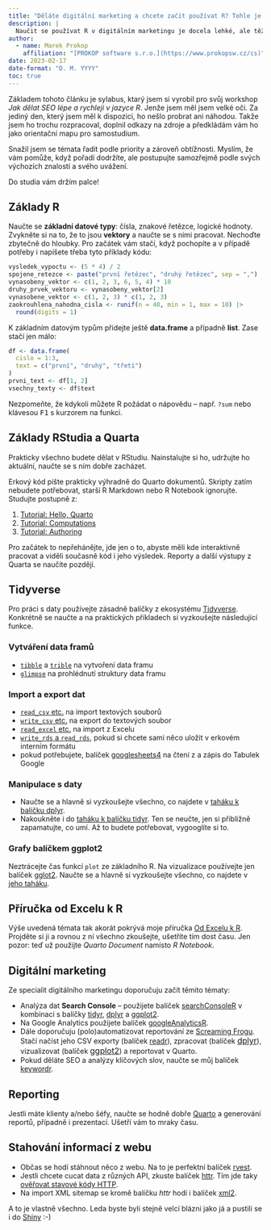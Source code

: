 ```yaml
---
title: "Děláte digitální marketing a chcete začít používat R? Tohle je váš studijní plán"
description: |
  Naučit se používat R v digitálním marketingu je docela lehké, ale těžké je vybrat, co se vlastně máte učit. Bez dobrého plánu vás čeká hodně slepých uliček. Tohle je ten dobrý plán :-)
author:
  - name: Marek Prokop
    affiliation: "[PROKOP software s.r.o.](https://www.prokopsw.cz/cs)"
date: 2023-02-17
date-format: "D. M. YYYY"
toc: true
---
```


Základem tohoto článku je sylabus, ktarý jsem si vyrobil pro svůj workshop *Jak dělat SEO lépe a rychleji v jazyce R*. Jenže jsem měl jsem velké oči. Za jediný den, který jsem měl k dispozici, ho nešlo probrat ani náhodou. Takže jsem ho trochu rozpracoval, doplnil odkazy na zdroje a předkládám vám ho jako orientační mapu pro samostudium.

Snažil jsem se témata řadit podle priority a zároveň obtížnosti. Myslím, že vám pomůže, když pořadí dodržíte, ale postupujte samozřejmě podle svých výchozích znalostí a svého uvážení.

Do studia vám držím palce!

## Základy R

Naučte se **základní datové typy**: čísla, znakové řetězce, logické hodnoty. Zvykněte si na to, že to jsou **vektory** a naučte se s nimi pracovat. Nechoďte zbytečně do hloubky. Pro začátek vám stačí, když pochopíte a v případě potřeby i napíšete třeba tyto příklady kódu:

``` r
vysledek_vypoctu <- (5 * 4) / 2
spojene_retezce <- paste("první řetězec", "druhý řetězec", sep = ",")
vynasobeny_vektor <- c(1, 2, 3, 6, 5, 4) * 10
druhy_prvek_vektoru <- vynasobeny_vektor[2]
vynasobene_vektor <- c(1, 2, 3) * c(1, 2, 3)
zaokrouhlena_nahodna_cisla <- runif(n = 40, min = 1, max = 10) |> 
  round(digits = 1)
```

K základním datovým typům přidejte ještě **data.frame** a případně **list**. Zase stačí jen málo:

``` r
df <- data.frame(
  cislo = 1:3,
  text = c("první", "druhý", "třetí")
)
prvni_text <- df[1, 2]
vsechny_texty <- df$text
```

Nezpomeňte, že kdykoli můžete R požádat o nápovědu -- např. `?sum` nebo klávesou [F1]{.kbd} s kurzorem na funkci.

## Základy RStudia a Quarta

Prakticky všechno budete dělat v RStudiu. Nainstalujte si ho, udržujte ho aktuální, naučte se s ním dobře zacházet.

Erkový kód pište prakticky výhradně do Quarto dokumentů. Skripty zatím nebudete potřebovat, starší R Markdown nebo R Notebook ignorujte. Studujte postupně z:

1.  [Tutorial: Hello, Quarto](https://quarto.org/docs/get-started/hello/rstudio.html)
2.  [Tutorial: Computations](https://quarto.org/docs/get-started/computations/rstudio.html)
3.  [Tutorial: Authoring](https://quarto.org/docs/get-started/authoring/rstudio.html)

Pro začátek to nepřehánějte, jde jen o to, abyste měli kde interaktivně pracovat a viděli současně kód i jeho výsledek. Reporty a další výstupy z Quarta se naučíte později.

## Tidyverse

Pro práci s daty používejte zásadně balíčky z ekosystému [Tidyverse](https://www.tidyverse.org/). Konkrétně se naučte a na praktických příkladech si vyzkoušejte následující funkce.

### Vytváření data framů

-   [`tibble`](https://tibble.tidyverse.org/reference/tibble.html) a [`trible`](https://tibble.tidyverse.org/reference/tribble.html) na vytvoření data framu
-   [`glimpse`](https://pillar.r-lib.org/reference/glimpse.html) na prohlédnutí struktury data framu

### Import a export dat

-   [`read_csv` etc.](https://readr.tidyverse.org/reference/read_delim.html) na import textových souborů
-   [`write_csv` etc.](https://readr.tidyverse.org/reference/write_delim.html) na export do textových soubor
-   [`read_excel` etc.](https://readxl.tidyverse.org/reference/read_excel.html) na import z Excelu
-   [`write_rds` a `read_rds`](https://readr.tidyverse.org/reference/read_rds.html), pokud si chcete sami něco uložit v erkovém interním formátu
-   pokud potřebujete, balíček [googlesheets4](https://googlesheets4.tidyverse.org/) na čtení z a zápis do Tabulek Google

### Manipulace s daty

-   Naučte se a hlavně si vyzkoušejte všechno, co najdete v [taháku k balíčku dplyr](https://github.com/rstudio/cheatsheets/blob/main/data-transformation.pdf).
-   Nakoukněte i do [taháku k balíčku tidyr](https://github.com/rstudio/cheatsheets/blob/main/tidyr.pdf). Ten se neučte, jen si přibližně zapamatujte, co umí. Až to budete potřebovat, vygooglíte si to.

### Grafy balíčkem ggplot2

Neztrácejte čas funkcí `plot` ze základního R. Na vizualizace používejte jen balíček [gglot2](https://ggplot2.tidyverse.org/). Naučte se a hlavně si vyzkoušejte všechno, co najdete v [jeho taháku](https://github.com/rstudio/cheatsheets/blob/main/data-visualization.pdf).

## Příručka od Excelu k R

Výše uvedená témata tak akorát pokrývá moje příručka [Od Excelu k R](https://www.prokopsw.cz/bookdown/excel-r/). Projděte si ji a rovnou z ní všechno zkoušejte, ušetříte tím dost času. Jen pozor: teď už použijte *Quarto Document* namísto *R Notebook*.

## Digitální marketing

Ze specialit digitálního marketingu doporučuju začít těmito tématy:

-   Analýza dat **Search Console** -- použijete balíček [searchConsoleR](https://github.com/MarkEdmondson1234/searchConsoleR) v kombinaci s balíčky [tidyr](https://tidyr.tidyverse.org/), [dplyr](https://dplyr.tidyverse.org/) a [ggplot2](https://ggplot2.tidyverse.org/).
-   Na Google Analytics použijete balíček [googleAnalyticsR](https://github.com/MarkEdmondson1234/googleAnalyticsR).
-   Dále doporučuju (polo)automatizovat reportování ze [Screaming Frogu](https://www.screamingfrog.co.uk/seo-spider/). Stačí načíst jeho CSV exporty (balíček [readr](https://readr.tidyverse.org/)), zpracovat (balíček [dplyr](https://dplyr.tidyverse.org/){style="font-size: 12pt;"}), vizualizovat (balíček [ggplot2](https://ggplot2.tidyverse.org/){style="font-size: 12pt;"}) a reportovat v Quarto.
-   Pokud děláte SEO a analýzy klíčových slov, naučte se můj balíček [keywordr](https://marekprokop.github.io/keywordr/).

## Reporting

Jestli máte klienty a/nebo šéfy, naučte se hodně dobře [Quarto](https://quarto.org/docs/reference/) a generování reportů, případně i prezentací. Ušetří vám to mraky času.

## Stahování informací z webu

-   Občas se hodí stáhnout něco z webu. Na to je perfektní balíček [rvest](https://rvest.tidyverse.org/).
-   Jestli chcete cucat data z různých API, zkuste balíček [httr](https://httr.r-lib.org/). Tím jde taky [ověřovat stavové kódy HTTP](https://marekprokop.github.io/jak-pracuju/posts/2022-04-09-kontrola-http-kodu/).
-   Na import XML sitemap se kromě balíčku *httr* hodí i balíček [xml2](https://xml2.r-lib.org/).

A to je vlastně všechno. Leda byste byli stejně velcí blázni jako já a pustili se i do [Shiny](https://shiny.rstudio.com/) :-)
